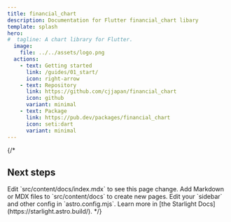 ```yaml
---
title: financial_chart
description: Documentation for Flutter financial_chart libary
template: splash
hero:
#  tagline: A chart library for Flutter.
  image:
    file: ../../assets/logo.png
  actions:
    - text: Getting started
      link: /guides/01_start/
      icon: right-arrow
    - text: Repository
      link: https://github.com/cjjapan/financial_chart
      icon: github
      variant: minimal
    - text: Package
      link: https://pub.dev/packages/financial_chart
      icon: seti:dart
      variant: minimal
---
```



<EmbedChart name="chart1"/>

{/*

## Next steps

<CardGrid>
	<Card title="Update content" icon="pencil">
		Edit `src/content/docs/index.mdx` to see this page change.
	</Card>
	<Card title="Add new content" icon="add-document">
		Add Markdown or MDX files to `src/content/docs` to create new pages.
	</Card>
	<Card title="Configure your site" icon="setting">
		Edit your `sidebar` and other config in `astro.config.mjs`.
	</Card>
	<Card title="Read the docs" icon="open-book">
		Learn more in [the Starlight Docs](https://starlight.astro.build/).
	</Card>
</CardGrid>
*/}